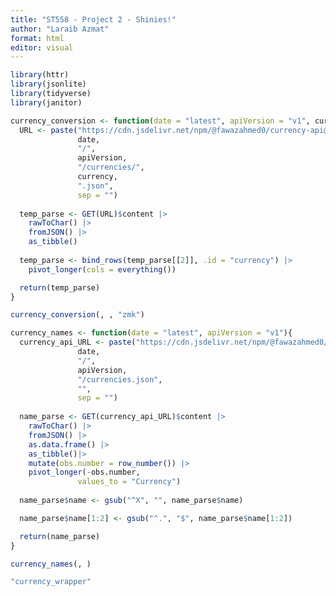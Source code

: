 ```yaml
---
title: "ST558 - Project 2 - Shinies!"
author: "Laraib Azmat"
format: html
editor: visual
---
```


```r
library(httr)
library(jsonlite)
library(tidyverse)
library(janitor)
```

```r
currency_conversion <- function(date = "latest", apiVersion = "v1", currency){
  URL <- paste("https://cdn.jsdelivr.net/npm/@fawazahmed0/currency-api@",
               date,
               "/",
               apiVersion,
               "/currencies/",
               currency,
               ".json",
               sep = "")
  
  temp_parse <- GET(URL)$content |>
    rawToChar() |>
    fromJSON() |>
    as_tibble()
  
  temp_parse <- bind_rows(temp_parse[[2]], .id = "currency") |>
    pivot_longer(cols = everything())

  return(temp_parse)
}
```

```r
currency_conversion(, , "zmk")
```

```r
currency_names <- function(date = "latest", apiVersion = "v1"){
  currency_api_URL <- paste("https://cdn.jsdelivr.net/npm/@fawazahmed0/currency-api@",
               date,
               "/",
               apiVersion,
               "/currencies.json",
               "",
               sep = "")
  
  name_parse <- GET(currency_api_URL)$content |>
    rawToChar() |>
    fromJSON() |>
    as.data.frame() |>
    as_tibble()|> 
    mutate(obs.number = row_number()) |>
    pivot_longer(-obs.number,
               values_to = "Currency")
  
  name_parse$name <- gsub("^X", "", name_parse$name)

  name_parse$name[1:2] <- gsub("^.", "$", name_parse$name[1:2])

  return(name_parse)
}
```

```r
currency_names(, )
```

```r
"currency_wrapper" 
```


